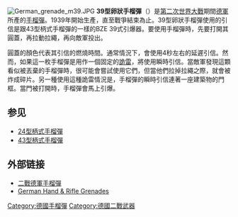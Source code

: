 {{Unreferenced|time=2021-11-10T15:40:39+00:00}}
{{noteTA
|G1=長度單位
|G2=Military
|G3=地名
|G4=Firearms
}}
[[File:German_grenade_m39.JPG|thumb]]
'''39型卵狀手榴彈'''（{{lang-de|Eihandgranate 39}}）是[[第二次世界大戰|第二次世界大戰]]期間[[德意志國防軍|德軍]]所產的[[手榴彈|手榴彈]]。1939年開始生產，直至戰爭結束為止。39型卵狀手榴彈使用的引信是跟43型柄式手榴彈的一樣的BZE 39式引爆器。要使用手榴彈時，先要打開其圓蓋，再拉動拉繩，再向敵軍投出。

圓蓋的顏色代表其引信的燃燒時間。通常情況下，會使用4秒左右的延遲引信。然而，如果這一枚手榴彈是用作一個固定的[[詭雷|詭雷]]，將使用瞬時引信。當敵軍發現這顆看似被丟棄的手榴彈時，很可能會嘗試使用它們，但當他們拉掉拉繩之際，就會被炸成碎片。另一種使用這種詭雷情況是，手榴彈的瞬時引信連著一座建築物的門框。當門被打開時，手榴彈會馬上引爆。

== 参见 ==
*[[24型柄式手榴彈|24型柄式手榴彈]]
*[[43型柄式手榴彈|43型柄式手榴彈]]

==外部链接==
*[http://www.inert-ord.net/ger03a/gerhgr/m39/index.html 二戰德軍手榴彈]{{Wayback|url=http://www.inert-ord.net/ger03a/gerhgr/m39/index.html |date=20180103171751 }}
*[http://www.lonesentry.com/manuals/german-grenades/index.html German Hand & Rifle Grenades]{{Wayback|url=http://www.lonesentry.com/manuals/german-grenades/index.html |date=20100719001347 }}

{{WWIIGermanInfWeapons}}

[[Category:德國手榴彈|Category:德國手榴彈]]
[[Category:德國二戰武器|Category:德國二戰武器]]


{{weapon-stub}}